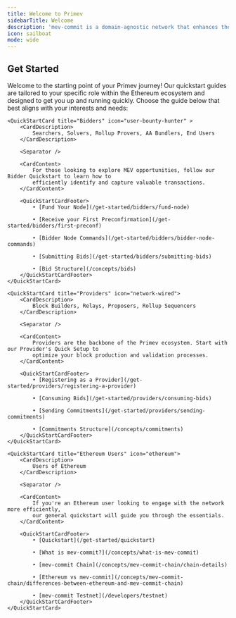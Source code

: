 ```yaml
---
title: Welcome to Primev
sidebarTitle: Welcome
description: 'mev-commit is a domain-agnostic network that enhances the Ethereum blockbuilding experience by streamlining mev coordination and improving the interaction among searchers, users, and builders.'
icon: sailboat
mode: wide
---
```


## Get Started

Welcome to the starting point of your Primev journey!
Our quickstart guides are tailored to your specific role within the Ethereum ecosystem and designed to get you up and running quickly.
Choose the guide below that best aligns with your interests and needs:



<CardGroup cols={3}>

    <QuickStartCard title="Bidders" icon="user-bounty-hunter" >
        <CardDescription>
            Searchers, Solvers, Rollup Provers, AA Bundlers, End Users
        </CardDescription>

        <Separator />

        <CardContent>
            For those looking to explore MEV opportunities, follow our Bidder Quickstart to learn how to
            efficiently identify and capture valuable transactions.
        </CardContent>

        <QuickStartCardFooter>
            • [Fund Your Node](/get-started/bidders/fund-node)

            • [Receive your First Preconfirmation](/get-started/bidders/first-preconf)

            • [Bidder Node Commands](/get-started/bidders/bidder-node-commands)

            • [Submitting Bids](/get-started/bidders/submitting-bids)

            • [Bid Structure](/concepts/bids)
        </QuickStartCardFooter>
    </QuickStartCard>

    <QuickStartCard title="Providers" icon="network-wired">
        <CardDescription>
            Block Builders, Relays, Proposers, Rollup Sequencers
        </CardDescription>

        <Separator />

        <CardContent>
            Providers are the backbone of the Primev ecosystem. Start with our Provider's Quick Setup to
            optimize your block production and validation processes.
        </CardContent>

        <QuickStartCardFooter>
            • [Registering as a Provider](/get-started/providers/registering-a-provider)

            • [Consuming Bids](/get-started/providers/consuming-bids)

            • [Sending Commitments](/get-started/providers/sending-commitments)

            • [Commitments Structure](/concepts/commitments)
        </QuickStartCardFooter>
    </QuickStartCard>

    <QuickStartCard title="Ethereum Users" icon="ethereum">
        <CardDescription>
            Users of Ethereum
        </CardDescription>

        <Separator />

        <CardContent>
            If you're an Ethereum user looking to engage with the network more efficiently,
            our general quickstart will guide you through the essentials.
        </CardContent>

        <QuickStartCardFooter>
            • [Quickstart](/get-started/quickstart)

            • [What is mev-commit?](/concepts/what-is-mev-commit)

            • [mev-commit Chain](/concepts/mev-commit-chain/chain-details)

            • [Ethereum vs mev-commit](/concepts/mev-commit-chain/differences-between-ethereum-and-mev-commit-chain)

            • [mev-commit Testnet](/developers/testnet)
        </QuickStartCardFooter>
    </QuickStartCard>

</CardGroup>
